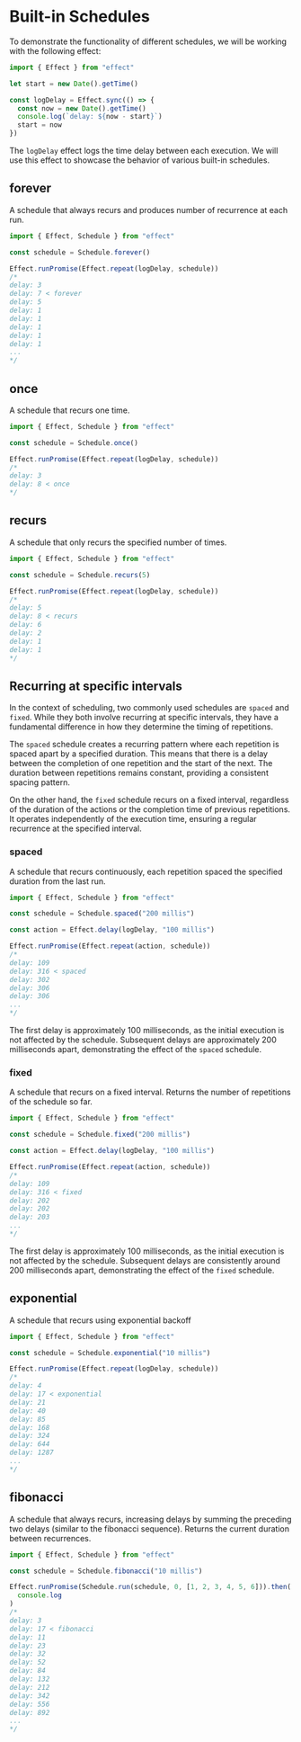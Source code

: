 # Built-in Schedules

To demonstrate the functionality of different schedules, we will be working with the following effect:

```ts
import { Effect } from "effect"

let start = new Date().getTime()

const logDelay = Effect.sync(() => {
  const now = new Date().getTime()
  console.log(`delay: ${now - start}`)
  start = now
})
```

The `logDelay` effect logs the time delay between each execution. We will use this effect to showcase the behavior of various built-in schedules.

## forever

A schedule that always recurs and produces number of recurrence at each run.

```ts
import { Effect, Schedule } from "effect"

const schedule = Schedule.forever()

Effect.runPromise(Effect.repeat(logDelay, schedule))
/*
delay: 3
delay: 7 < forever
delay: 5
delay: 1
delay: 1
delay: 1
delay: 1
delay: 1
...
*/
```

## once

A schedule that recurs one time.

```ts
import { Effect, Schedule } from "effect"

const schedule = Schedule.once()

Effect.runPromise(Effect.repeat(logDelay, schedule))
/*
delay: 3
delay: 8 < once
*/
```

## recurs

A schedule that only recurs the specified number of times.

```ts
import { Effect, Schedule } from "effect"

const schedule = Schedule.recurs(5)

Effect.runPromise(Effect.repeat(logDelay, schedule))
/*
delay: 5
delay: 8 < recurs
delay: 6
delay: 2
delay: 1
delay: 1
*/
```

## Recurring at specific intervals

In the context of scheduling, two commonly used schedules are `spaced` and `fixed`. While they both involve recurring at specific intervals, they have a fundamental difference in how they determine the timing of repetitions.

The `spaced` schedule creates a recurring pattern where each repetition is spaced apart by a specified duration. This means that there is a delay between the completion of one repetition and the start of the next. The duration between repetitions remains constant, providing a consistent spacing pattern.

On the other hand, the `fixed` schedule recurs on a fixed interval, regardless of the duration of the actions or the completion time of previous repetitions. It operates independently of the execution time, ensuring a regular recurrence at the specified interval.

### spaced

A schedule that recurs continuously, each repetition spaced the specified duration from the last run.

```ts
import { Effect, Schedule } from "effect"

const schedule = Schedule.spaced("200 millis")

const action = Effect.delay(logDelay, "100 millis")

Effect.runPromise(Effect.repeat(action, schedule))
/*
delay: 109
delay: 316 < spaced
delay: 302
delay: 306
delay: 306
...
*/
```

The first delay is approximately 100 milliseconds, as the initial execution is not affected by the schedule. Subsequent delays are approximately 200 milliseconds apart, demonstrating the effect of the `spaced` schedule.

### fixed

A schedule that recurs on a fixed interval. Returns the number of repetitions of the schedule so far.

```ts
import { Effect, Schedule } from "effect"

const schedule = Schedule.fixed("200 millis")

const action = Effect.delay(logDelay, "100 millis")

Effect.runPromise(Effect.repeat(action, schedule))
/*
delay: 109
delay: 316 < fixed
delay: 202
delay: 202
delay: 203
...
*/
```

The first delay is approximately 100 milliseconds, as the initial execution is not affected by the schedule. Subsequent delays are consistently around 200 milliseconds apart, demonstrating the effect of the `fixed` schedule.

## exponential

A schedule that recurs using exponential backoff

```ts
import { Effect, Schedule } from "effect"

const schedule = Schedule.exponential("10 millis")

Effect.runPromise(Effect.repeat(logDelay, schedule))
/*
delay: 4
delay: 17 < exponential
delay: 21
delay: 40
delay: 85
delay: 168
delay: 324
delay: 644
delay: 1287
...
*/
```

## fibonacci

A schedule that always recurs, increasing delays by summing the preceding two delays (similar to the fibonacci sequence). Returns the current duration between recurrences.

```ts
import { Effect, Schedule } from "effect"

const schedule = Schedule.fibonacci("10 millis")

Effect.runPromise(Schedule.run(schedule, 0, [1, 2, 3, 4, 5, 6])).then(
  console.log
)
/*
delay: 3
delay: 17 < fibonacci
delay: 11
delay: 23
delay: 32
delay: 52
delay: 84
delay: 132
delay: 212
delay: 342
delay: 556
delay: 892
...
*/
```
